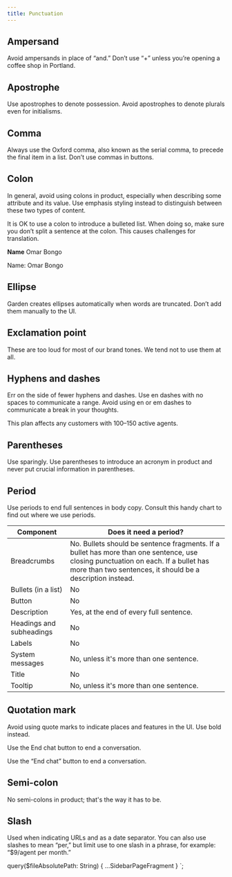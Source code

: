```yaml
---
title: Punctuation
---
```


## Ampersand

Avoid ampersands in place of “and.” Don’t use “+” unless you’re opening a coffee shop in Portland.

## Apostrophe

Use apostrophes to denote possession. Avoid apostrophes to denote plurals even for initialisms.

## Comma

Always use the Oxford comma, also known as the serial comma, to precede the final item in a list.
Don’t use commas in buttons.

## Colon

In general, avoid using colons in product, especially when describing some attribute and its value.
Use emphasis styling instead to distinguish between these two types of content.

It is OK to use a colon to introduce a bulleted list. When doing so, make sure you don’t split a
sentence at the colon. This causes challenges for translation.

<BestPractice>
  <Do>
    <p>
      <b>Name</b> Omar Bongo
    </p>
  </Do>
  <Dont>
    <p>Name: Omar Bongo</p>
  </Dont>
</BestPractice>

## Ellipse

Garden creates ellipses automatically when words are truncated. Don’t add them manually to the UI.

## Exclamation point

These are too loud for most of our brand tones. We tend not to use them at all.

## Hyphens and dashes

Err on the side of fewer hyphens and dashes. Use en dashes with no spaces to communicate a range.
Avoid using en or em dashes to communicate a break in your thoughts.

This plan affects any customers with 100–150 active agents.

## Parentheses

Use sparingly. Use parentheses to introduce an acronym in product and never put crucial information
in parentheses.

## Period

Use periods to end full sentences in body copy. Consult this handy chart to find out where we use
periods.

| Component                | Does it need a period?                                                                                                                                                                          |
| ------------------------ | ----------------------------------------------------------------------------------------------------------------------------------------------------------------------------------------------- |
| Breadcrumbs              | No. Bullets should be sentence fragments. If a bullet has more than one sentence, use closing punctuation on each. If a bullet has more than two sentences, it should be a description instead. |
| Bullets (in a list)      | No                                                                                                                                                                                              |
| Button                   | No                                                                                                                                                                                              |
| Description              | Yes, at the end of every full sentence.                                                                                                                                                         |
| Headings and subheadings | No                                                                                                                                                                                              |
| Labels                   | No                                                                                                                                                                                              |
| System messages          | No, unless it's more than one sentence.                                                                                                                                                         |
| Title                    | No                                                                                                                                                                                              |
| Tooltip                  | No, unless it's more than one sentence.                                                                                                                                                         |

## Quotation mark

Avoid using quote marks to indicate places and features in the UI. Use bold instead.

<BestPractice>
  <Do>
    <p>Use the End chat button to end a conversation.</p>
  </Do>
  <Dont>
    <p>Use the “End chat” button to end a conversation.</p>
  </Dont>
</BestPractice>

## Semi-colon

No semi-colons in product; that's the way it has to be.

## Slash

Used when indicating URLs and as a date separator. You can also use slashes to mean “per,” but limit
use to one slash in a phrase, for example: “\$9/agent per month.”


  query($fileAbsolutePath: String) {
    ...SidebarPageFragment
  }
`;
